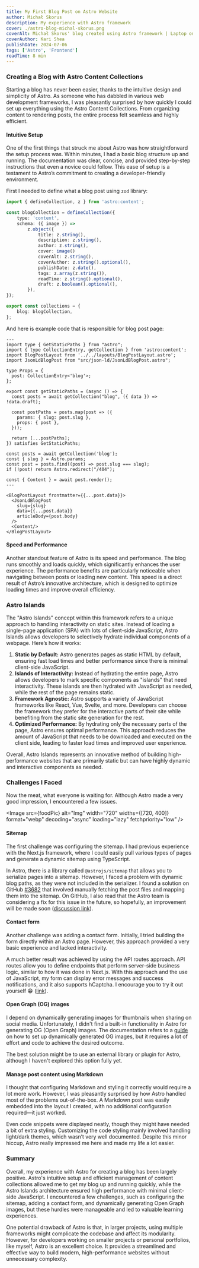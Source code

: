 ```yaml
---
title: My First Blog Post on Astro Website
author: Michał Skorus
description: My experience with Astro framework
cover: ./astro-blog-michal-skorus.png
coverAlt: Michał Skorus' blog created using Astro framework | Laptop on desk
coverAuthor: Kari Shea
publishDate: 2024-07-06
tags: ['Astro', 'Frontend']
readTime: 8 min
---
```



### Creating a Blog with Astro Content Collections

Starting a blog has never been easier, thanks to the intuitive design and simplicity of Astro. As someone who has dabbled in various web development frameworks, I was pleasantly surprised by how quickly I could set up everything using the Astro Content Collections. From organizing content to rendering posts, the entire process felt seamless and highly efficient.

#### Intuitive Setup

One of the first things that struck me about Astro was how straightforward the setup process was. Within minutes, I had a basic blog structure up and running. The documentation was clear, concise, and provided step-by-step instructions that even a novice could follow. This ease of setup is a testament to Astro’s commitment to creating a developer-friendly environment.

First I needed to define what a blog post using `zod` library:

```ts
import { defineCollection, z } from 'astro:content';

const blogCollection = defineCollection({
	type: 'content',
	schema: ({ image }) =>
		z.object({
			title: z.string(),
			description: z.string(),
			author: z.string(),
			cover: image()
			coverAlt: z.string(),
			coverAuthor: z.string().optional(),
			publishDate: z.date(),
			tags: z.array(z.string()),
			readTime: z.string().optional(),
			draft: z.boolean().optional(),
		}),
});

export const collections = {
	blog: blogCollection,
};
```

And here is example code that is responsible for blog post page:

```astro
---
import type { GetStaticPaths } from "astro";
import { type CollectionEntry, getCollection } from 'astro:content';
import BlogPostLayout from '../../layouts/BlogPostLayout.astro';
import JsonLdBlogPost from "src/json-ld/JsonLdBlogPost.astro";

type Props = {
  post: CollectionEntry<'blog'>;
};

export const getStaticPaths = (async () => {
  const posts = await getCollection("blog", ({ data }) => !data.draft);

  const postPaths = posts.map(post => ({
    params: { slug: post.slug },
    props: { post },
  }));

  return [...postPaths];
}) satisfies GetStaticPaths;

const posts = await getCollection('blog');
const { slug } = Astro.params;
const post = posts.find((post) => post.slug === slug);
if (!post) return Astro.redirect("/404");

const { Content } = await post.render();
---

<BlogPostLayout frontmatter={{...post.data}}>
  <JsonLdBlogPost
    slug={slug}
    data={{...post.data}}
    articleBody={post.body}
  />
  <Content/>
</BlogPostLayout>
```

#### Speed and Performance

Another standout feature of Astro is its speed and performance. The blog runs smoothly and loads quickly, which significantly enhances the user experience. The performance benefits are particularly noticeable when navigating between posts or loading new content. This speed is a direct result of Astro’s innovative architecture, which is designed to optimize loading times and improve overall efficiency.

### Astro Islands

The "Astro Islands" concept within this framework refers to a unique approach to handling interactivity on static sites. Instead of loading a single-page application (SPA) with lots of client-side JavaScript, Astro Islands allows developers to selectively hydrate individual components of a webpage. Here’s how it works:

1. **Static by Default:** Astro generates pages as static HTML by default, ensuring fast load times and better performance since there is minimal client-side JavaScript.
2. **Islands of Interactivity:** Instead of hydrating the entire page, Astro allows developers to mark specific components as "islands" that need interactivity. These islands are then hydrated with JavaScript as needed, while the rest of the page remains static.
3. **Framework Agnostic:** Astro supports a variety of JavaScript frameworks like React, Vue, Svelte, and more. Developers can choose the framework they prefer for the interactive parts of their site while benefiting from the static site generation for the rest.
4. **Optimized Performance:** By hydrating only the necessary parts of the page, Astro ensures optimal performance. This approach reduces the amount of JavaScript that needs to be downloaded and executed on the client side, leading to faster load times and improved user experience.

Overall, Astro Islands represents an innovative method of building high-performance websites that are primarily static but can have highly dynamic and interactive components as needed.

### Challenges I Faced

Now the meat, what everyone is waiting for. Although Astro made a very good impression, I encountered a few issues.

<Image
	src={foodPic}
	alt="Img"
	width="720"
	widths={[720, 400]}
	format="webp"
	decoding="async"
	loading="lazy"
	fetchpriority="low"
/>

#### Sitemap

The first challenge was configuring the sitemap. I had previous experience with the Next.js framework, where I could easily pull various types of pages and generate a dynamic sitemap using TypeScript.

In Astro, there is a library called `@astrojs/sitemap` that allows you to serialize pages into a sitemap. However, I faced a problem with dynamic blog paths, as they were not included in the serializer. I found a solution on GitHub [#3682](https://github.com/withastro/astro/issues/3682) that involved manually fetching the post files and mapping them into the sitemap. On GitHub, I also read that the Astro team is considering a fix for this issue in the future, so hopefully, an improvement will be made soon ([discussion link](https://github.com/withastro/roadmap/discussions/906)).

#### Contact form

Another challenge was adding a contact form. Initially, I tried building the form directly within an Astro page. However, this approach provided a very basic experience and lacked interactivity.

A much better result was achieved by using the API routes approach. API routes allow you to define endpoints that perform server-side business logic, similar to how it was done in Next.js. With this approach and the use of JavaScript, my form can display error messages and success notifications, and it also supports hCaptcha. I encourage you to try it out yourself 😁 ([link](https://www.michalskorus.pl/#contact)).

#### Open Graph (OG) images

I depend on dynamically generating images for thumbnails when sharing on social media. Unfortunately, I didn't find a built-in functionality in Astro for generating OG (Open Graph) images. The documentation refers to a [guide](https://techsquidtv.com/blog/generating-open-graph-images-for-astro/) on how to set up dynamically generated OG images, but it requires a lot of effort and code to achieve the desired outcome.

The best solution might be to use an external library or plugin for Astro, although I haven't explored this option fully yet.

#### Manage post content using Markdown

I thought that configuring Markdown and styling it correctly would require a lot more work. However, I was pleasantly surprised by how Astro handled most of the problems out-of-the-box. A Markdown post was easily embedded into the layout I created, with no additional configuration required—it just worked.

Even code snippets were displayed neatly, though they might have needed a bit of extra styling. Customizing the code styling mainly involved handling light/dark themes, which wasn’t very well documented. Despite this minor hiccup, Astro really impressed me here and made my life a lot easier.

### Summary

Overall, my experience with Astro for creating a blog has been largely positive. Astro's intuitive setup and efficient management of content collections allowed me to get my blog up and running quickly, while the Astro Islands architecture ensured high performance with minimal client-side JavaScript. I encountered a few challenges, such as configuring the sitemap, adding a contact form, and dynamically generating Open Graph images, but these hurdles were manageable and led to valuable learning experiences.

One potential drawback of Astro is that, in larger projects, using multiple frameworks might complicate the codebase and affect its modularity. However, for developers working on smaller projects or personal portfolios, like myself, Astro is an excellent choice. It provides a streamlined and effective way to build modern, high-performance websites without unnecessary complexity.
